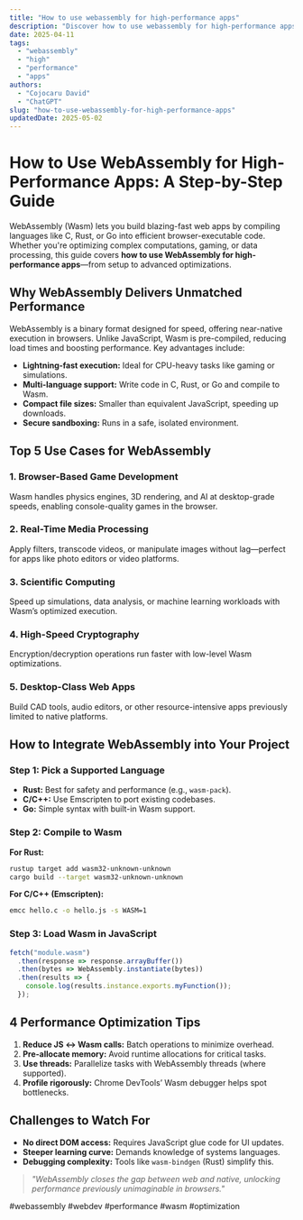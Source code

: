 ```yaml
---
title: "How to use webassembly for high-performance apps"
description: "Discover how to use webassembly for high-performance apps with this in-depth guide, providing actionable insights and practical tips to boost your knowledge and results."
date: 2025-04-11
tags:
  - "webassembly"
  - "high"
  - "performance"
  - "apps"
authors:
  - "Cojocaru David"
  - "ChatGPT"
slug: "how-to-use-webassembly-for-high-performance-apps"
updatedDate: 2025-05-02
---
```


# How to Use WebAssembly for High-Performance Apps: A Step-by-Step Guide  

WebAssembly (Wasm) lets you build blazing-fast web apps by compiling languages like C, Rust, or Go into efficient browser-executable code. Whether you're optimizing complex computations, gaming, or data processing, this guide covers **how to use WebAssembly for high-performance apps**—from setup to advanced optimizations.  

## Why WebAssembly Delivers Unmatched Performance  

WebAssembly is a binary format designed for speed, offering near-native execution in browsers. Unlike JavaScript, Wasm is pre-compiled, reducing load times and boosting performance. Key advantages include:  

- **Lightning-fast execution:** Ideal for CPU-heavy tasks like gaming or simulations.  
- **Multi-language support:** Write code in C, Rust, or Go and compile to Wasm.  
- **Compact file sizes:** Smaller than equivalent JavaScript, speeding up downloads.  
- **Secure sandboxing:** Runs in a safe, isolated environment.  

## Top 5 Use Cases for WebAssembly  

### 1. Browser-Based Game Development  
Wasm handles physics engines, 3D rendering, and AI at desktop-grade speeds, enabling console-quality games in the browser.  

### 2. Real-Time Media Processing  
Apply filters, transcode videos, or manipulate images without lag—perfect for apps like photo editors or video platforms.  

### 3. Scientific Computing  
Speed up simulations, data analysis, or machine learning workloads with Wasm’s optimized execution.  

### 4. High-Speed Cryptography  
Encryption/decryption operations run faster with low-level Wasm optimizations.  

### 5. Desktop-Class Web Apps  
Build CAD tools, audio editors, or other resource-intensive apps previously limited to native platforms.  

## How to Integrate WebAssembly into Your Project  

### Step 1: Pick a Supported Language  
- **Rust:** Best for safety and performance (e.g., `wasm-pack`).  
- **C/C++:** Use Emscripten to port existing codebases.  
- **Go:** Simple syntax with built-in Wasm support.  

### Step 2: Compile to Wasm  
**For Rust:**  
```bash  
rustup target add wasm32-unknown-unknown  
cargo build --target wasm32-unknown-unknown  
```  

**For C/C++ (Emscripten):**  
```bash  
emcc hello.c -o hello.js -s WASM=1  
```  

### Step 3: Load Wasm in JavaScript  
```javascript  
fetch("module.wasm")  
  .then(response => response.arrayBuffer())  
  .then(bytes => WebAssembly.instantiate(bytes))  
  .then(results => {  
    console.log(results.instance.exports.myFunction());  
  });  
```  

## 4 Performance Optimization Tips  

1. **Reduce JS ↔ Wasm calls:** Batch operations to minimize overhead.  
2. **Pre-allocate memory:** Avoid runtime allocations for critical tasks.  
3. **Use threads:** Parallelize tasks with WebAssembly threads (where supported).  
4. **Profile rigorously:** Chrome DevTools’ Wasm debugger helps spot bottlenecks.  

## Challenges to Watch For  

- **No direct DOM access:** Requires JavaScript glue code for UI updates.  
- **Steeper learning curve:** Demands knowledge of systems languages.  
- **Debugging complexity:** Tools like `wasm-bindgen` (Rust) simplify this.  

> _"WebAssembly closes the gap between web and native, unlocking performance previously unimaginable in browsers."_  

#webassembly #webdev #performance #wasm #optimization